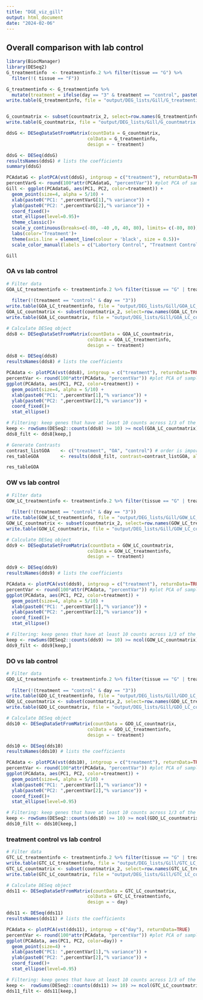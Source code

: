 ```yaml
---
title: "DGE_viz_gill"
output: html_document
date: "2024-02-06"
---
```


## Overall comparison with lab control
```r
library(BiocManager)
library(DESeq2)
G_treatmentinfo  <- treatmentinfo.2 %>% filter(tissue == "G") %>%
  filter(!( tissue == "F"))

G_treatmentinfo <- G_treatmentinfo %>%
  mutate(treatment = ifelse(day == "3" & treatment == "control", paste0(treatment, "_3"), treatment))
write.table(G_treatmentinfo, file = "output/DEG_lists/Gill/G_treatmentinfo.csv", row.names = FALSE)


G_countmatrix <- subset(countmatrix_2, select=row.names(G_treatmentinfo))
write.table(G_countmatrix, file = "output/DEG_lists/Gill/G_countmatrix.csv", row.names = FALSE)

ddsG <- DESeqDataSetFromMatrix(countData = G_countmatrix,
                              colData = G_treatmentinfo,
                              design = ~ treatment)

ddsG <- DESeq(ddsG)
resultsNames(ddsG) # lists the coefficients
summary(ddsG)

PCAdataG <- plotPCA(vst(ddsG), intgroup = c("treatment"), returnData=TRUE)
percentVarG <- round(100*attr(PCAdataG, "percentVar")) #plot PCA of samples with all data
Gill <- ggplot(PCAdataG, aes(PC1, PC2, color=treatment)) + 
  geom_point(size=4, alpha = 5/10) +
  xlab(paste0("PC1: ",percentVarG[1],"% variance")) +
  ylab(paste0("PC2: ",percentVarG[2],"% variance")) + 
  coord_fixed()+
  stat_ellipse(level=0.95)+
  theme_classic()+
  scale_y_continuous(breaks=c(-80, -40 ,0, 40, 80), limits= c(-80, 80))+
  labs(color='Treatment')+ 
  theme(axis.line = element_line(colour = 'black', size = 0.5))+
  scale_color_manual(labels = c("Labortory Control", "Treatment Control", "Hypoxia", "Ocean Acidification", "Ocean Warming"), values = c("blue", "lightblue", "purple","green", "red"))

Gill
```

### OA vs lab control
```r

# Filter data
GOA_LC_treatmentinfo <- treatmentinfo.2 %>% filter(tissue == "G" | treatment == "control" | treatment == "OA") %>% filter(!(tissue == "F" | treatment == "OW" | treatment == "DO"))
                                                                                     GOA_LC_treatmentinfo <- GOA_LC_treatmentinfo %>%
  filter(!(treatment == "control" & day == "3")) 
write.table(GOA_LC_treatmentinfo, file = "output/DEG_lists/Gill/GOA_LC_treatmentinfo.csv", row.names = FALSE)                                                                                                      
GOA_LC_countmatrix <- subset(countmatrix_2, select=row.names(GOA_LC_treatmentinfo))
write.table(GOA_LC_countmatrix, file = "output/DEG_lists/Gill/GOA_LC_countmatrix.csv", row.names = FALSE)         

# Calculate DESeq object
dds8 <- DESeqDataSetFromMatrix(countData = GOA_LC_countmatrix,
                              colData = GOA_LC_treatmentinfo,
                              design = ~ treatment)

dds8 <- DESeq(dds8)
resultsNames(dds8) # lists the coefficients

PCAdata <- plotPCA(vst(dds8), intgroup = c("treatment"), returnData=TRUE)
percentVar <- round(100*attr(PCAdata, "percentVar")) #plot PCA of samples with all data
ggplot(PCAdata, aes(PC1, PC2, color=treatment)) + 
  geom_point(size=4, alpha = 5/10) +
  xlab(paste0("PC1: ",percentVar[1],"% variance")) +
  ylab(paste0("PC2: ",percentVar[2],"% variance")) + 
  coord_fixed()+
  stat_ellipse()

# Filtering: keep genes that have at least 10 counts across 1/3 of the samples - https://support.bioconductor.org/p/110307/
keep <- rowSums(DESeq2::counts(dds8) >= 10) >= ncol(GOA_LC_countmatrix)/3
dds8_filt <- dds8[keep,]

# Generate Contrasts
contrast_listGOA    <- c("treatment", "OA", "control") # order is important: factor, treatment group, control
res_tableGOA        <- results(dds8_filt, contrast=contrast_listGOA, alpha = 0.05)

res_tableGOA

```

### OW vs lab control
```r

# Filter data
GOW_LC_treatmentinfo <- treatmentinfo.2 %>% filter(tissue == "G" | treatment == "control" | treatment == "OW") %>% filter(!(tissue == "F" | treatment == "OA" | treatment == "DO"))
                                                                                                    GOW_LC_treatmentinfo <- GOW_LC_treatmentinfo %>%
  filter(!(treatment == "control" & day == "3")) 
write.table(GOW_LC_treatmentinfo, file = "output/DEG_lists/Gill/GOW_LC_treatmentinfo.csv", row.names = FALSE)                                                                                                              
GOW_LC_countmatrix <- subset(countmatrix_2, select=row.names(GOW_LC_treatmentinfo))
write.table(GOW_LC_countmatrix, file = "output/DEG_lists/Gill/GOW_LC_countmatrix.csv", row.names = FALSE)           

# Calculate DESeq object
dds9 <- DESeqDataSetFromMatrix(countData = GOW_LC_countmatrix,
                              colData = GOW_LC_treatmentinfo,
                              design = ~ treatment)

dds9 <- DESeq(dds9)
resultsNames(dds9) # lists the coefficients

PCAdata <- plotPCA(vst(dds9), intgroup = c("treatment"), returnData=TRUE)
percentVar <- round(100*attr(PCAdata, "percentVar")) #plot PCA of samples with all data
ggplot(PCAdata, aes(PC1, PC2, color=treatment)) + 
  geom_point(size=4, alpha = 5/10) +
  xlab(paste0("PC1: ",percentVar[1],"% variance")) +
  ylab(paste0("PC2: ",percentVar[2],"% variance")) + 
  coord_fixed()+
  stat_ellipse()

# Filtering: keep genes that have at least 10 counts across 1/3 of the samples - https://support.bioconductor.org/p/110307/
keep <- rowSums(DESeq2::counts(dds9) >= 10) >= ncol(GOW_LC_countmatrix)/3
dds9_filt <- dds9[keep,]

```
### DO vs lab control
```r

# Filter data
GDO_LC_treatmentinfo <- treatmentinfo.2 %>% filter(tissue == "G" | treatment == "control" | treatment == "DO") %>% filter(!(tissue == "F" | treatment == "OA" | treatment == "OW"))
                                                                                                    GDO_LC_treatmentinfo <- GDO_LC_treatmentinfo %>%
  filter(!(treatment == "control" & day == "3")) 
write.table(GDO_LC_treatmentinfo, file = "output/DEG_lists/Gill/GDO_LC_treatmentinfo.csv", row.names = FALSE)                                                                                                         
GDO_LC_countmatrix <- subset(countmatrix_2, select=row.names(GDO_LC_treatmentinfo))
write.table(GDO_LC_countmatrix, file = "output/DEG_lists/Gill/GDO_LC_countmatrix.csv", row.names = FALSE)         

# Calculate DESeq object
dds10 <- DESeqDataSetFromMatrix(countData = GDO_LC_countmatrix,
                              colData = GDO_LC_treatmentinfo,
                              design = ~ treatment)

dds10 <- DESeq(dds10)
resultsNames(dds10) # lists the coefficients

PCAdata <- plotPCA(vst(dds10), intgroup = c("treatment"), returnData=TRUE)
percentVar <- round(100*attr(PCAdata, "percentVar")) #plot PCA of samples with all data
ggplot(PCAdata, aes(PC1, PC2, color=treatment)) + 
  geom_point(size=4, alpha = 5/10) +
  xlab(paste0("PC1: ",percentVar[1],"% variance")) +
  ylab(paste0("PC2: ",percentVar[2],"% variance")) + 
  coord_fixed()+
  stat_ellipse(level=0.95)

# Filtering: keep genes that have at least 10 counts across 1/3 of the samples - https://support.bioconductor.org/p/110307/
keep <- rowSums(DESeq2::counts(dds10) >= 10) >= ncol(GDO_LC_countmatrix)/3
dds10_filt <- dds10[keep,]

```

### treatment control vs lab control
```r

# Filter data
GTC_LC_treatmentinfo <- treatmentinfo.2 %>% filter(tissue == "G" | treatment == "control") %>% filter(!(tissue == "F" | treatment == "OA" | treatment == "OW" | treatment == "DO"))
write.table(GTC_LC_treatmentinfo, file = "output/DEG_lists/Gill/GTC_LC_treatmentinfo.csv", row.names = FALSE)                                                                                                    
GTC_LC_countmatrix <- subset(countmatrix_2, select=row.names(GTC_LC_treatmentinfo))
write.table(GTC_LC_countmatrix, file = "output/DEG_lists/Gill/GTC_LC_countmatrix.csv", row.names = FALSE)   

# Calculate DESeq object
dds11 <- DESeqDataSetFromMatrix(countData = GTC_LC_countmatrix,
                              colData = GTC_LC_treatmentinfo,
                              design = ~ day)

dds11 <- DESeq(dds11)
resultsNames(dds11) # lists the coefficients

PCAdata <- plotPCA(vst(dds11), intgroup = c("day"), returnData=TRUE)
percentVar <- round(100*attr(PCAdata, "percentVar")) #plot PCA of samples with all data
ggplot(PCAdata, aes(PC1, PC2, color=day)) + 
  geom_point(size=4) +
  xlab(paste0("PC1: ",percentVar[1],"% variance")) +
  ylab(paste0("PC2: ",percentVar[2],"% variance")) + 
  coord_fixed()+
  stat_ellipse(level=0.95)

# Filtering: keep genes that have at least 10 counts across 1/3 of the samples - https://support.bioconductor.org/p/110307/
keep <-  rowSums(DESeq2::counts(dds11) >= 10) >= ncol(GTC_LC_countmatrix)/3
dds11_filt <- dds11[keep,]

```